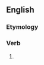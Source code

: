 ==English==

===Etymology===
{{suffix|en|fashion|eth|nocat=1}}

===Verb===
{{head|en|verb form}}

# {{en-archaic third-person singular of|fashion}}